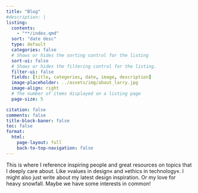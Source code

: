 ```yaml
---
title: "Blog"
#description: |
listing:
  contents:
    - "**/index.qmd"
  sort: "date desc"
  type: default
  categories: false
  # Shows or hides the sorting control for the listing
  sort-ui: false
  # Shows or hides the filtering control for the listing.
  filter-ui: false
  fields: [title, categories, date, image, description]
  image-placeholder: ../assets/img/about_larry.jpg
  image-align: right
  # The number of items displayed on a listing page
  page-size: 5

citation: false
comments: false
title-block-baner: false
toc: false
format:
  html:
    page-layout: full
    back-to-top-navigation: false
---
```


::: {#content-blog .text-medium}

This is where I reference inspiring people and great resources on topics that I deeply care about. Like »values in design« and »ethics in technology«. I might also just write about my latest design inspiration. Or my love for heavy snowfall. Maybe we have some interests in common!

:::